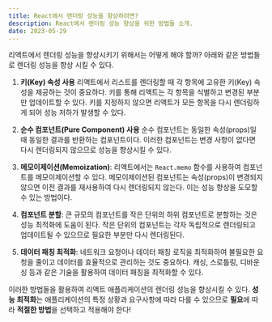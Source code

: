 ```yaml
---
title: React에서 렌더링 성능을 향상하려면?
description: React에서 렌더링 성능 향상을 위한 방법들 소개.
date: 2023-05-29
---
```


리액트에서 렌더링 성능을 향상시키기 위해서는 어떻게 해야 할까? 아래와 같은 방법들로 렌더링 성능을 향상 시킬 수 있다.

1. **키(Key) 속성 사용**
   리액트에서 리스트를 렌더링할 때 각 항목에 고유한 키(Key) 속성을 제공하는 것이 중요하다.
   키를 통해 리액트는 각 항목을 식별하고 변경된 부분만 업데이트할 수 있다.
   키를 지정하지 않으면 리액트가 모든 항목을 다시 렌더링하게 되어 성능 저하가 발생할 수 있다.

2. **순수 컴포넌트(Pure Component) 사용**
   순수 컴포넌트는 동일한 속성(props)일 때 동일한 결과를 반환하는 컴포넌트이다. 이러한 컴포넌트는 변경 사항이 없다면 다시 렌더링되지 않으므로 성능을 향상시킬 수 있다.

3. **메모이제이션(Memoization)**:
   리액트에서는 `React.memo` 함수를 사용하여 컴포넌트를 메모이제이션할 수 있다. 메모이제이션된 컴포넌트는 속성(props)이 변경되지 않으면 이전 결과를 재사용하여 다시 렌더링되지 않는다. 이는 성능 향상을 도모할 수 있는 방법이다.

4. **컴포넌트 분할**:
   큰 규모의 컴포넌트를 작은 단위의 하위 컴포넌트로 분할하는 것은 성능 최적화에 도움이 된다. 작은 단위의 컴포넌트는 각자 독립적으로 렌더링되고 업데이트될 수 있으므로 필요한 부분만 다시 렌더링된다.

5. **데이터 패칭 최적화**:
   네트워크 요청이나 데이터 패칭 로직을 최적화하여 불필요한 요청을 줄이고 데이터를 효율적으로 관리하는 것도 중요하다. 캐싱, 스로틀링, 디바운싱 등과 같은 기술을 활용하여 데이터 패칭을 최적화할 수 있다.

이러한 방법들을 활용하여 리액트 애플리케이션의 렌더링 성능을 향상시킬 수 있다. **성능 최적화**는 애플리케이션의 특정 상황과 요구사항에 따라 다를 수 있으므로 **필요**에 따라 **적절한 방법**을 선택하고 적용해야 한다!
